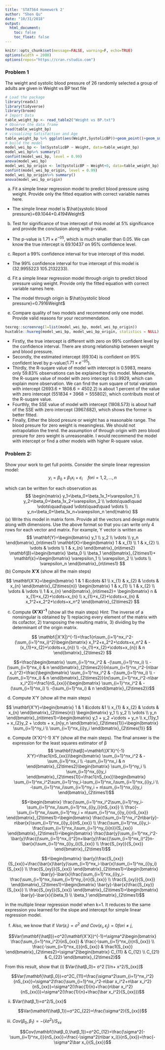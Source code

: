 ```yaml
---
title: 'STAT564 Homework 2'
author: "Shen Qu"
date: "10/31/2018"
output: 
  html_document:
    toc: false
    toc_float: false
---
```


```r
knitr::opts_chunk$set(message=FALSE, warning=F, echo=TRUE)
options(width = 2000)
options(repos="https://cran.rstudio.com")
```

### Problem 1
The weight and systolic blood pressure of 26 randomly selected a group of adults are given in Weight vs BP text file

 <!--https://rpubs.com/aaronsc32/regression-confidence-prediction-intervals-->

```r
# Load the package 
library(readxl)
library(tidyverse)
library(broom)
# Import Data
table_weight_bp <- read_table2("Weight vs BP.txt")
# Observe the data frame
head(table_weight_bp)
# visualizng Satisfaction and Age
table_weight_bp %>% ggplot(aes(Weight,SystolicBP))+geom_point()+geom_smooth(method="lm", level=0.95)
# build the model
model_wei_bp <- lm(SystolicBP ~ Weight, data=table_weight_bp)
model_wei_bp%>% summary()
confint(model_wei_bp, level = 0.99)
anova(model_wei_bp)
model_wei_bp_origin <- lm(SystolicBP ~ Weight+0, data=table_weight_bp)
confint(model_wei_bp_origin, level = 0.99)
model_wei_bp_origin%>% summary()
anova(model_wei_bp_origin)
```
(a) Fit a simple linear regression model to predict blood pressure using weight. Provide only the fitted equation with correct variable names here.

* The simple linear model is $\hat{systolic blood pressure}=69.1044+0.4194Weight$

(b) Test for significance of true intercept of this model at 5% significance and provide the conclusion along with p-value.

* The p-value is $1.71\times e^{-05}$, which is much smaller than 0.05. We can know the true intercept is 69.10437 on 95% confidence level.

(c) Report a 99% confidence interval for true intercept of this model.

* The 99% confidence interval for true intercept of this model is (32.9955223 105.2132233).

(d) Fit a simple linear regression model through origin to predict blood pressure using weight. Provide only the fitted equation with correct variable names here.

* The model through origin is $\hat{systolic blood pressure}=0.7916Weight$

(e) Compare quality of two models and recommend only one model. Provide valid reasons for your recommendation.

```r
texreg::screenreg(l=list(model_wei_bp, model_wei_bp_origin))
huxtable::huxreg(model_wei_bp, model_wei_bp_origin, statistics = NULL)
```

* Firstly, the true intercept is different with zero on 99% confident level by the confidence interval. There are strong relationship between weight and blood pressure.
* Secondly, the estimated intercept (69.104) is confident on 95% confident level by p-value($1.71\times e^{-05}$).
* Thirdly, the R-suqare value of model with intercept is 0.5983, means only 59.83% observations can be explained by this model. Meanwhile, the R-suqare value of model with zero intercept is 0.9929, which can explain more observation. We can find the sum square of total variation with intercept ($2693.6+1808.6=4502.2$) is about 1 percent of the value with zero intercept ($551834+3968=555802$), which contributs most of the R-suqare value.
* Fourthly, the SSE value of  model with intercept (1808.573) is about half of the SSE with zero intercept (3967.682), which shows the former is better fitted.
* Finally, Either the blood presure or weight has a reasonable range. The blood presure for zero weight is meaningless. We should not extrapolation the trend. the assumption of through origin with zero blood presure for zero weight is unreasonable.
I would recommend the model with intercept or find a other models with higher R-square value.  


### Problem 2: 
Show your work to get full points.
Consider the simple linear regression model:
$$y_i=β_0+β_1 x_i+ε_i\quad    for  i=1,2,…,n$$

which can be written for each observation as
$$
\begin{matrix}
  y_1=\beta_0+\beta_1x_1+\varepsilon_1 \\
  y_2=\beta_0+\beta_1x_2+\varepsilon_2 \\
  \vdots\quad\quad  \vdots\quad\quad   \vdots\quad\quad  \vdots  \\
  y_n=\beta_0+\beta_1x_n+\varepsilon_n 
 \end{matrix}
$$
 (a) Write this model in matrix form. Provide all the vectors and design matrix along with dimensions. Use the above format so that you can write only 4 rows for each vector and matrix. For example, Y vector is written as
$$
\mathbf{Y}=\begin{bmatrix} y_1 \\ y_2 \\ \vdots  \\ y_n \end{bmatrix}_{n\times1} 
\mathbf{X}=\begin{bmatrix} 1 & x_{1} \\ 1 & x_{2} \\ \vdots & \vdots  \\ 1 & x_{n} \end{bmatrix}_{n\times2} 
\mathbf{β}=\begin{bmatrix} \beta_0 \\ \beta_1 \end{bmatrix}_{2\times1}+
\mathbf{ε}=\begin{bmatrix} \varepsilon_1 \\ \varepsilon_2 \\ \vdots  \\ \varepsilon_n \end{bmatrix}_{n\times1}
$$
 (b) Compute $\mathbf{X'X}$ (show all the main steps)

$$
\mathbf{X'X}=\begin{bmatrix} 1 &  1 &\cdots &1 \\   x_{1} & x_{2} & \cdots & x_{n} \end{bmatrix}_{2\times{n}} 
\begin{bmatrix} 1 & x_{1} \\ 1 & x_{2} \\ \vdots & \vdots  \\ 1 & x_{n} \end{bmatrix}_{n\times2}=
\begin{bmatrix} n & x_{1}+x_{2}+\cdots+x_{n} \\ x_{1}+x_{2}+\cdots+x_{n} & x_1^2+x_2^2+\cdots+x_n^2  \end{bmatrix}_{2\times2}
$$

 (c) Compute $\mathbf{(X'X)^{-1}}$ (show all the main steps)
Hint: The inverse of a nonsingular is obtained by 1) replacing every element of the matrix with its cofactor, 2) transposing the resulting matrix, 3) dividing by the determinant of the origin matrix.

$$
\mathbf{|X'X|}^{-1}=\frac1{n\sum_{i=1}^nx_i^2-(\sum_{i=1}^nx_i)^2}\begin{bmatrix} x_1^2+x_2^2+\cdots+x_n^2  & -(x_{1}+x_{2}+\cdots+x_{n}) \\ -(x_{1}+x_{2}+\cdots+x_{n}) & n \end{bmatrix}_{2\times2}
$$

$$=\frac{\begin{bmatrix} \sum_{i=1}^nx_i^2 & -(\sum_{i=1}^nx_i) \\ -(\sum_{i=1}^nx_i) & n \end{bmatrix}_{2\times2}}{n\sum_{i=1}^nx_i^2-(n\bar x_i)^2}=\frac{\begin{bmatrix} \sum_{i=1}^nx_i^2 & -(\sum_{i=1}^nx_i) \\ -(\sum_{i=1}^nx_i) & n \end{bmatrix}_{2\times2}}{n(\sum_{i=1}^nx_i^2-n\bar x_i^2)}=\frac1{nS_{xx}}{\begin{bmatrix} \sum_{i=1}^nx_i^2 & -(\sum_{i=1}^nx_i) \\ -(\sum_{i=1}^nx_i) & n \end{bmatrix}_{2\times2}}$$

(d) Compute X'Y (show all the main steps)

$$
\mathbf{X'Y}=\begin{bmatrix} 1 &  1 &\cdots &1 \\   x_{1} & x_{2} & \cdots & x_{n} \end{bmatrix}_{2\times{n}} 
\begin{bmatrix} y_1 \\ y_2 \\ \vdots  \\ y_n \end{bmatrix}_{n\times1}=\begin{bmatrix} y_1 + y_2 +\cdots + y_n \\ x_{1}y_1 + x_{2}y_2 + \cdots + x_{n}y_n \end{bmatrix}_{2\times{1}}=\begin{bmatrix} \sum_{i=1}^ny_i \\ \sum_{i=1}^nx_{i}y_i \end{bmatrix}_{2\times{1}}
$$

(e) Compute (X'X)^(-1) X'Y (show all the main steps).
The final answer is the expression for the least squares estimator of β
$$
\mathbf{\hatβ}=\mathbf{(X'X)^{-1} X'Y}=\frac1{nS_{xx}}\begin{bmatrix} \sum_{i=1}^nx_i^2 & -\sum_{i=1}^nx_i \\ -\sum_{i=1}^nx_i & n \end{bmatrix}_{2\times2}\begin{bmatrix} \sum_{i=1}^ny_i \\ \sum_{i=1}^nx_{i}y_i \end{bmatrix}_{2\times{1}}=\frac1{nS_{xx}}\begin{bmatrix} \sum_{i=1}^nx_i^2\sum_{i=1}^ny_i-\sum_{i=1}^nx_i\sum_{i=1}^nx_{i}y_i \\ -\sum_{i=1}^nx_i\sum_{i=1}^ny_i + n\sum_{i=1}^nx_{i}y_i \end{bmatrix}_{2\times1}$$

$$=\begin{bmatrix} \frac{\sum_{i=1}^nx_i^2\sum_{i=1}^ny_i-\sum_{i=1}^nx_i\sum_{i=1}^nx_{i}y_i}{nS_{xx}} \\ \frac{-\sum_{i=1}^nx_i\sum_{i=1}^ny_i + n\sum_{i=1}^nx_{i}y_i}{nS_{xx}} \end{bmatrix}_{2\times1}=\begin{bmatrix} \frac{\sum_{i=1}^nx_i^2n\bar{y}-n\bar{x}\sum_{i=1}^nx_{i}y_i}{nS_{xx}} \\ \frac{\sum_{i=1}^nx_{i}y_i-\frac{\sum_{i=1}^nx_i\sum_{i=1}^ny_i}{n}}{S_{xx}} \end{bmatrix}_{2\times1}=\begin{bmatrix} \frac{\bar{y}\sum_{i=1}^nx_i^2-\bar{y}\frac{(\sum_{i=1}^nx_i)^2}n+\bar{y}\frac{(\sum_{i=1}^nx_i)^2}n-\bar{x}\sum_{i=1}^nx_{i}y_i}{S_{xx}} \\ \frac{S_{xy}}{S_{xx}} \end{bmatrix}_{2\times1}$$

$$=\begin{bmatrix} \bar{y}\frac{S_{xx}}{S_{xx}}+\frac{\bar{x}\bar{y}\sum_{i=1}^nx_i-\bar{x}\sum_{i=1}^nx_{i}y_i}{S_{xx}} \\ \frac{S_{xy}}{S_{xx}} \end{bmatrix}_{2\times1}=\begin{bmatrix} \bar{y}-\bar{x}\frac{\sum_{i=1}^nx_{i}y_i-\frac{\sum_{i=1}^nx_i\sum_{i=1}^ny_i}n}{S_{xx}} \\ \frac{S_{xy}}{S_{xx}} \end{bmatrix}_{2\times1}=\begin{bmatrix} \bar{y}-\bar{x}\frac{S_{xy}}{S_{xx}} \\ \frac{S_{xy}}{S_{xx}} \end{bmatrix}_{2\times1}=\begin{bmatrix} \bar{y}-\bar{x}{\beta_1} \\ \beta_1 \end{bmatrix}_{2\times1}$$

in the multiple linear regression model when k=1. It reduces to the same expression you learned for the slope and intercept for simple linear regression model.

(f) Also, we know that if $Var(ε_i )=σ^2\ and\ Cov(ε_i,ε_j )=0 for i≠j$, 

$$Var(\mathbf{\hatβ})=σ^2(\mathbf{X'X})^{-1}=\sigma^2\begin{bmatrix} \frac{\sum_{i=1}^nx_i^2}{nS_{xx}} & \frac{-\sum_{i=1}^nx_i}{nS_{xx}} \\ \frac{-\sum_{i=1}^nx_i)}{nS_{xx}} & \frac1{S_{xx}} \end{bmatrix}_{2\times2}=\sigma^2\begin{bmatrix} C_{11} &  C_{12} \\  C_{21} &  C_{22} \end{bmatrix}_{2\times2}$$

From this result, show that 
(i)  $Var(\hatβ_0)= σ^2 [1/n+ x^2/S_{xx}]$  

$$Var(\mathbf{\hatβ_0})=σ^2C_{11}=\frac{\sigma^2\sum_{i=1}^nx_i^2}{nS_{xx}}=\sigma^2\frac{\sum_{i=1}^nx_i^2-n\bar x_i^2+n\bar x_i^2}{nS_{xx}}=\sigma^2(\frac{1}{n}+\frac{n\bar x_i^2}{nS_{xx}})=\sigma^2(\frac{1}{n}+\frac{\bar x_i^2}{S_{xx}})$$

(ii)  $Var(\hatβ_1)=σ^2/S_{xx}$

$$Var(\mathbf{\hatβ_1})=σ^2C_{22}=\frac{\sigma^2}{S_{xx}}$$

(iii)  $Cov(β_0,β_1)=-(\bar x σ^2)/S_{xx}$

$$Cov(\mathbf{\hatβ_0,\hatβ_1})=σ^2C_{12}=\frac{\sigma^2(-\sum_{i=1}^nx_i)}{nS_{xx}}=\frac{-\sigma^2(n\bar x_i)}{nS_{xx}}=\frac{-\sigma^2\bar x_i}{S_{xx}}$$